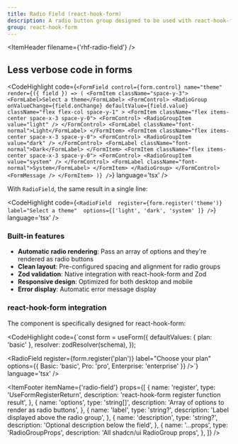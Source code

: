 ```yaml
---
title: Radio Field (react-hook-form)
description: A radio button group designed to be used with react-hook-form and Zod for validation. It combines a label, radio button options, error handling, and optional description into a single reusable component.
group: react-hook-form
---
```


<ItemHeader	filename={'rhf-radio-field'} />

## Less verbose code in forms

<CodeHighlight code={`<FormField
  control={form.control}
  name="theme"
  render={({ field }) => (
    <FormItem className="space-y-3">
      <FormLabel>Select a theme</FormLabel>
      <FormControl>
        <RadioGroup
          onValueChange={field.onChange}
          defaultValue={field.value}
          className="flex flex-col space-y-1"
        >
          <FormItem className="flex items-center space-x-3 space-y-0">
            <FormControl>
              <RadioGroupItem value="light" />
            </FormControl>
            <FormLabel className="font-normal">Light</FormLabel>
          </FormItem>
          <FormItem className="flex items-center space-x-3 space-y-0">
            <FormControl>
              <RadioGroupItem value="dark" />
            </FormControl>
            <FormLabel className="font-normal">Dark</FormLabel>
          </FormItem>
          <FormItem className="flex items-center space-x-3 space-y-0">
            <FormControl>
              <RadioGroupItem value="system" />
            </FormControl>
            <FormLabel className="font-normal">System</FormLabel>
          </FormItem>
        </RadioGroup>
      </FormControl>
      <FormMessage />
    </FormItem>
  )}
/>`} language='tsx' />

With `RadioField`, the same result in a single line:

<CodeHighlight code={`<RadioField 
      register={form.register('theme')} 
      label="Select a theme" 
      options={['light', 'dark', 'system' ]}
/>`} language='tsx' />

### Built-in features

- **Automatic radio rendering**: Pass an array of options and they're rendered as radio buttons
- **Clean layout**: Pre-configured spacing and alignment for radio groups
- **Zod validation**: Native integration with react-hook-form and Zod
- **Responsive design**: Optimized for both desktop and mobile
- **Error display**: Automatic error message display

### react-hook-form integration

The component is specifically designed for react-hook-form:

<CodeHighlight code={`const form = useForm({
      defaultValues: { plan: 'basic' },
      resolver: zodResolver(schema),
});

<RadioField 
      register={form.register('plan')} 
      label="Choose your plan" 
      options={{ Basic: 'basic', Pro: 'pro', Enterprise: 'enterprise' }}
/>`} language='tsx' />

<ItemFooter itemName={'radio-field'} props={[
  {
    name: 'register',
    type: 'UseFormRegisterReturn',
    description: 'react-hook-form register function result',
  },
  {
    name: 'options',
    type: 'string[]',
    description: 'Array of options to render as radio buttons',
  },
  {
    name: 'label',
    type: 'string?',
    description: 'Label displayed above the radio group',
  },
  {
    name: 'description',
    type: 'string?',
    description: 'Optional description below the field',
  },
  {
    name: '...props',
    type: 'RadioGroupProps',
    description: 'All shadcn/ui RadioGroup props',
  },
]} />
